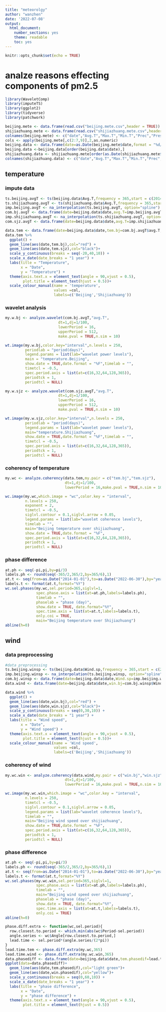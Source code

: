 ---
title: "meteorolgy"
author: "wanzhen"
date: '2022-07-08'
output: 
  html_document:
    number_sections: yes
    theme: readable
    toc: yes
---

```{r setup, include=FALSE}
knitr::opts_chunk$set(echo = TRUE)
```

# analze reasons effecting components of pm2.5
```{r load package,results='hide', message=FALSE, warning=FALSE}
library(WaveletComp)
library(imputeTS)
library(ggplot2)
library(tidyverse)
library(patchwork)
```


```{r load data,results='hide', message=FALSE, warning=FALSE}
beijing.mete <- data.frame(read.csv("beijing.mete.csv",header = TRUE))
shijiazhuang.mete <- data.frame(read.csv("shijiazhuang.mete.csv",header=TRUE))
colnames(beijing.mete) <- c("date","Avg.T","Max.T","Min.T","Prec","Press","Wind.dir","Dir","Wind.sp")
cols <- apply(beijing.mete[,c(2:7,9)],2,as.numeric)
beijing.data <- data.frame(date=as.Date(beijing.mete$date,format = "%d/%m/%Y"),cols,Dir=beijing.mete$Dir)
beijing.data <-beijing.data[order(beijing.data$date),]
shijiazhuang.data <- shijiazhuang.mete[order(as.Date(shijiazhuang.mete$Date,format = "%d/%m/%Y")),]
colnames(shijiazhuang.data) <- c("date","Avg.T","Max.T","Min.T","Prec","Press","Wind.dir","Dir","Wind.sp")
```

## temperature

### impute data
```{r impute}
ts.beijing.avgT <- ts(beijing.data$Avg.T,frequency = 365,start = c(2014,1))
ts.shijiazhuang.avgT <- ts(shijiazhuang.data$Avg.T,frequency = 365,start = c(2014,1))
imp.beijing.avgT <- na_interpolation(ts.beijing.avgT, option="spline")
com.bj.avgT <- data.frame(date=beijing.data$date,avg.T=imp.beijing.avgT)
imp.shijiazhuang.avgT <- na_interpolation(ts.shijiazhuang.avgT, option="spline")
com.sjz.avgT <- data.frame(date=beijing.data$date,avg.T=imp.shijiazhuang.avgT)
```

```{r ts.tem.image}
data.tem <- data.frame(date=beijing.data$date,tem.bj=com.bj.avgT$avg.T,tem.sjz = com.sjz.avgT$avg.T)
data.tem %>% 
  ggplot() +
  geom_line(aes(date,tem.bj),col="red") +
  geom_line(aes(date,tem.sjz),col="black")+
  scale_y_continuous(breaks = seq(-20,40,10)) +
  scale_x_date(date_breaks = "1 year") +
  labs(title = "Temperature",
       x = "Date",
       y = "Temperature") +
  theme(axis.text.x = element_text(angle = 90,vjust = 0.5),
        plot.title = element_text(hjust = 0.5))+
  scale_colour_manual(name = 'temperature', 
                      values =col,
                      labels=c('Beijing','Shijiazhuang'))
```

### wavelet analysis
```{r bj.tem.wt,results='hide', message=FALSE,cache=TRUE}
my.w.bj <- analyze.wavelet(com.bj.avgT,"avg.T",
                        dt=1,dj=1/100,
                        lowerPeriod = 16,
                        upperPeriod = 512,
                        make.pval = TRUE,n.sim = 10)
```

```{r bj.wt.image}
wt.image(my.w.bj,color.key="interval",n.levels = 250,
         periodlab = "period(days)",
         legend.params = list(lab="wavelet power levels"),
         main = "temperature.Beijing",
         show.date = TRUE,date.format = "%F",timelab = "",
         timetcl = -0.5,
         spec.period.axis = list(at=c(16,32,64,128,365)),
         periodtck = 1,
         periodtcl = NULL)
```

```{r sjz.tem.wt,results='hide', message=FALSE,cache=TRUE}
my.w.sjz <- analyze.wavelet(com.sjz.avgT,"avg.T",
                        dt=1,dj=1/100,
                        lowerPeriod = 16,
                        upperPeriod = 512,
                        make.pval = TRUE,n.sim = 10)
```

```{r sjz.wt.image}
wt.image(my.w.sjz,color.key="interval",n.levels = 250,
         periodlab = "period(days)",
         legend.params = list(lab="wavelet power levels"),
         main="temperature.Shijiazhuang",
         show.date = TRUE,date.format = "%F",timelab = "",
         timetcl = -0.5,
         spec.period.axis = list(at=c(16,32,64,128,365)),
         periodtck = 1,
         periodtcl = NULL)
```

### coherency of temperature
```{r wc.tem,results='hide', message=FALSE,cache=TRUE}
my.wc <- analyze.coherency(data.tem,my.pair = c("tem.bj","tem.sjz"),
                           dt=1,dj=1/100,
                           lowerPeriod = 16,make.pval = TRUE,n.sim = 10)
```

```{r tem.wc.iamge}
wc.image(my.wc,which.image = "wc",color.key = "interval",
         n.levels = 250,
         exponent = 2,
         timetcl = -0.5,
         siglvl.contour = 0.1,siglvl.arrow = 0.05,
         legend.params = list(lab="wavelet coherence levels"),
         timelab = "",
         main="Beijing temperature over shijiazhuang",
         show.date = TRUE,date.format = "%F",
         spec.period.axis = list(at=c(16,32,64,128,365)),
         periodtck = 1,
         periodtcl = NULL)
```

### phase difference
```{r tem.wc.phase}
at.ph <- seq(-pi,pi,by=pi/3)
labels.ph <- round(seq(-365/2,365/2,by=365/6),1)
at.t <- seq(from=as.Date("2014-01-01"),to=as.Date("2022-06-30"),by="years")
labels.t <- format(at.t,format="%Y")
wc.sel.phases(my.wc,sel.period=365,siglvl=1,
              spec.phase.axis = list(at=at.ph,labels=labels.ph),
              timelab = "",
              phaselab = "phase (day)",
              show.date = TRUE, date.format="%Y",
              spec.time.axis = list(at=at.t,labels=labels.t),
              only.coi = TRUE,
              main="Beijing temperature over Shijiazhuang")
abline(h=0)
```

## wind

### data preprocessing
```{r wd.wt,results='hide', message=FALSE,cache=TRUE}
#data preprocessing
ts.beijing.winsp <- ts(beijing.data$Wind.sp,frequency = 365,start = c(2014,1))
imp.beijing.winsp <- na_interpolation(ts.beijing.winsp, option="spline")
com.bj.winsp <- data.frame(date=beijing.data$date,Wind.sp=imp.beijing.winsp)
data.wind <- data.frame(date=beijing.data$date,win.bj=com.bj.winsp$Wind.sp,win.sjz = shijiazhuang.data$Wind.sp)
```

```{r ts.wind.image}
data.wind %>% 
  ggplot() +
  geom_line(aes(date,win.bj),col="red") +
  geom_line(aes(date,win.sjz),col="black")+
  scale_y_continuous(breaks = seq(0,30,10)) +
  scale_x_date(date_breaks = "1 year") +
  labs(title = "Wind speed",
       x = "Date",
       y = "Wind speed") +
  theme(axis.text.x = element_text(angle = 90,vjust = 0.5),
        plot.title = element_text(hjust = 0.5))+
  scale_colour_manual(name = 'Wind speed', 
                      values =col,
                      labels=c('Beijing','Shijiazhuang'))
```

### coherency of wind
```{r wc.win,results='hide', message=FALSE,cache=TRUE}
my.wc.win <- analyze.coherency(data.wind,my.pair = c("win.bj","win.sjz"),
                           dt=1,dj=1/100,
                           lowerPeriod = 16,make.pval = TRUE,n.sim = 10)
```

```{r wc.win.image}
wc.image(my.wc.win,which.image = "wc",color.key = "interval",
         n.levels = 250,
         timetcl = -0.5,
         siglvl.contour = 0.1,siglvl.arrow = 0.05,
         legend.params = list(lab="wavelet coherence levels"),
         timelab = "",
         main="Beijing wind speed over shijiazhuang",
         show.date = TRUE,date.format = "%F",
         spec.period.axis = list(at=c(16,32,64,128,365)),
         periodtck = 1,
         periodtcl = NULL)
```

### phase difference
```{r wd.wc.pahse}
at.ph <- seq(-pi,pi,by=pi/3)
labels.ph <- round(seq(-365/2,365/2,by=365/6),1)
at.t <- seq(from=as.Date("2014-01-01"),to=as.Date("2022-06-30"),by="years")
labels.t <- format(at.t,format="%Y")
wc.sel.phases(my.wc.win,sel.period=365,siglvl=1,
              spec.phase.axis = list(at=at.ph,labels=labels.ph),
              timelab = "",
              main="Beijing wind speed over shijiazhuang",
              phaselab = "phase (day)",
              show.date = TRUE, date.format="%Y",
              spec.time.axis = list(at=at.t,labels=labels.t),
              only.coi = TRUE)
abline(h=0)
```

```{r phase.diff}
phase.diff.extra <- function(wc,sel.period){
  row.closest.to.period <- which.min(abs(wc$Period-sel.period))
  angle.series <- wc$Angle[row.closest.to.period,]
  lead.time <- sel.period*(angle.series/(2*pi))
}
lead.time.tem <- phase.diff.extra(my.wc,365)
lead.time.wind <- phase.diff.extra(my.wc.win,365)
data.phasediff <- data.frame(date=beijing.data$date,tem.phasedif=lead.time.tem,win.phasedif=lead.time.wind)
ggplot(data=data.phasediff)+
  geom_line(aes(date,tem.phasedif),col="light green")+
  geom_line(aes(date,win.phasedif),col="yellow")+
  scale_y_continuous(breaks = seq(0,60,10)) +
  scale_x_date(date_breaks = "1 year") +
  labs(title = "phase difference",
       x = "Date",
       y = "phase difference") +
  theme(axis.text.x = element_text(angle = 90,vjust = 0.5),
        plot.title = element_text(hjust = 0.5))
```

